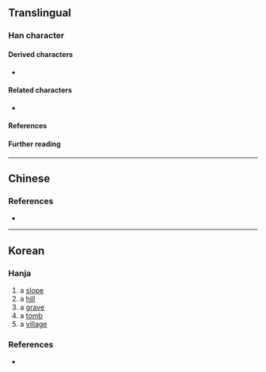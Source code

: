 {{also|丘}}
{{character info}}
==Translingual==

===Han character===
{{Han char|rn=1|rad=一|as=04|sn=5|four=11102|canj=TM|ids=⿱卝一}}

====Derived characters====
* {{l|mul|𩢩}}

====Related characters====
* {{l|mul|丘}} {{q|Orthodox form}}

====References====
{{Han ref|kx=0078.010|hdz=10015.030|uh=3400}}

====Further reading====
{{kangxi-ws|一部/四畫}}

----

==Chinese==
{{zh-see|丘|o}}

===References===
* {{R:twedu|A00015-002}}

----

==Korean==

===Hanja===
{{ko-hanja|언덕|구}}

# a [[slope]]
# a [[hill]]
# a [[grave]]
# a [[tomb]]
# a [[village]]

===References===
* {{R:zonmal|13312}}

{{categorize|ko|Hanja variant forms|sort=구}}